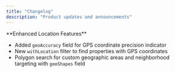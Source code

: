 ```yaml
---
title: "Changelog"
description: "Product updates and announcements"
---
```

<Update label="July 2025">
  **Enhanced Location Features**

  - Added `geoAccuracy` field for GPS coordinate precision indicator
  - New `withLocation` filter to find properties with GPS coordinates
  - Polygon search for custom geographic areas and neighborhood targeting with `geoShapes` field
</Update>